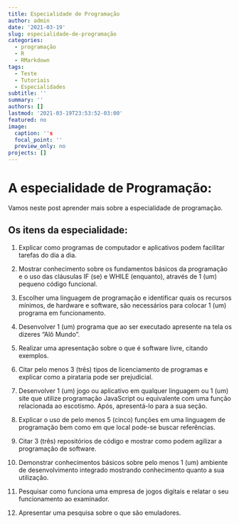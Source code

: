 ```yaml
---
title: Especialidade de Programação
author: admin
date: '2021-03-19'
slug: especialidade-de-programação
categories:
  - programação
  - R
  - RMarkdown
tags:
  - Teste
  - Tutoriais
  - Especialidades
subtitle: ''
summary: ''
authors: []
lastmod: '2021-03-19T23:53:52-03:00'
featured: no
image:
  caption: ''s
  focal_point: ''
  preview_only: no
projects: []
---
```


# A especialidade de Programação:

Vamos neste post aprender mais sobre a especialidade de programação.

## **Os itens da especialidade:**

1. Explicar como programas de computador e aplicativos podem facilitar tarefas do dia a dia.

2. Mostrar conhecimento sobre os fundamentos básicos da programação e o uso das cláusulas IF (se) e WHILE (enquanto), através de 1 (um) pequeno código funcional.

3. Escolher uma linguagem de programação e identificar quais os recursos mínimos, de hardware e software, são necessários para colocar 1 (um) programa em funcionamento.

4. Desenvolver 1 (um) programa que ao ser executado apresente na tela os dizeres “Alô Mundo”.

5. Realizar uma apresentação sobre o que é software livre, citando exemplos.

6. Citar pelo menos 3 (três) tipos de licenciamento de programas e explicar como a pirataria pode ser prejudicial.

7. Desenvolver 1 (um) jogo ou aplicativo em qualquer linguagem ou 1 (um) site que utilize programação JavaScript ou equivalente com uma função relacionada ao escotismo. Após, apresentá-lo para a sua seção.

8. Explicar o uso de pelo menos 5 (cinco) funções em uma linguagem de programação bem como em que local pode-se buscar referências.

9. Citar 3 (três) repositórios de código e mostrar como podem agilizar a programação de software.

10. Demonstrar conhecimentos básicos sobre pelo menos 1 (um) ambiente de desenvolvimento integrado mostrando conhecimento quanto a sua utilização.

11. Pesquisar como funciona uma empresa de jogos digitais e relatar o seu funcionamento ao examinador.

12. Apresentar uma pesquisa sobre o que são emuladores.